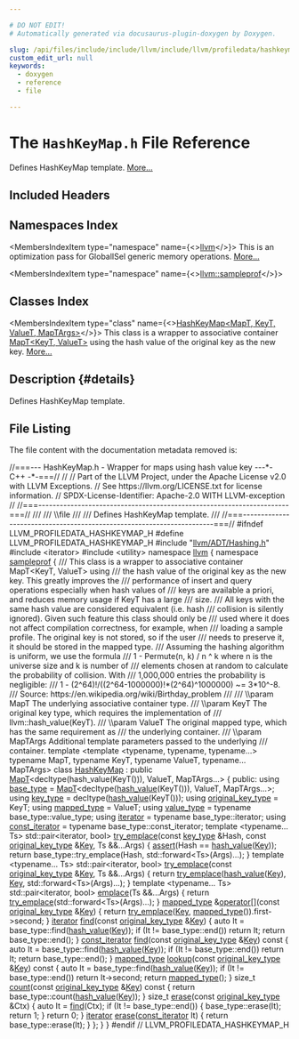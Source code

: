 ```yaml
---

# DO NOT EDIT!
# Automatically generated via docusaurus-plugin-doxygen by Doxygen.

slug: /api/files/include/include/llvm/include/llvm/profiledata/hashkeymap-h
custom_edit_url: null
keywords:
  - doxygen
  - reference
  - file

---
```





# The `HashKeyMap.h` File Reference

<DoxygenPage pluginConfig={pluginConfig}>

Defines HashKeyMap template. <a href="#details">More...</a>

## Included Headers

<IncludesList>
<IncludesListItem
  filePath="llvm/ADT/Hashing.h"
  permalink="/docs/api/files/include/include/llvm/include/llvm/adt/hashing-h"
  isLocal="true" />
<IncludesListItem
  filePath="iterator"
  permalink=""
  isLocal="false" />
<IncludesListItem
  filePath="utility"
  permalink=""
  isLocal="false" />
</IncludesList>

## Namespaces Index

<MembersIndex>

<MembersIndexItem
  type="namespace"
  name={<><a href="/docs/api/namespaces/llvm">llvm</a></>}>
This is an optimization pass for GlobalISel generic memory operations. <a href="/docs/api/namespaces/llvm/#details">More...</a>
</MembersIndexItem>

<MembersIndexItem
  type="namespace"
  name={<><a href="/docs/api/namespaces/llvm/sampleprof">llvm::sampleprof</a></>}>
</MembersIndexItem>

</MembersIndex>

## Classes Index

<MembersIndex>

<MembersIndexItem
  type="class"
  name={<><a href="/docs/api/classes/llvm/sampleprof/hashkeymap">HashKeyMap&lt;MapT, KeyT, ValueT, MapTArgs&gt;</a></>}>
This class is a wrapper to associative container <a href="/docs/api/classes/mapt">MapT&lt;KeyT, ValueT&gt;</a> using the hash value of the original key as the new key. <a href="/docs/api/classes/llvm/sampleprof/hashkeymap/#details">More...</a>
</MembersIndexItem>

</MembersIndex>

## Description {#details}

Defines HashKeyMap template.

## File Listing

The file content with the documentation metadata removed is:

<ProgramListing>

<Link id="l00001" /><CodeLine lineNumber="1"><span class="doxyHighlightComment">//===--- HashKeyMap.h - Wrapper for maps using hash value key ---&#42;- C++ -&#42;-===//</span></CodeLine>
<Link id="l00002" /><CodeLine lineNumber="2"><span class="doxyHighlightComment">//</span></CodeLine>
<Link id="l00003" /><CodeLine lineNumber="3"><span class="doxyHighlightComment">// Part of the LLVM Project, under the Apache License v2.0 with LLVM Exceptions.</span></CodeLine>
<Link id="l00004" /><CodeLine lineNumber="4"><span class="doxyHighlightComment">// See https://llvm.org/LICENSE.txt for license information.</span></CodeLine>
<Link id="l00005" /><CodeLine lineNumber="5"><span class="doxyHighlightComment">// SPDX-License-Identifier: Apache-2.0 WITH LLVM-exception</span></CodeLine>
<Link id="l00006" /><CodeLine lineNumber="6"><span class="doxyHighlightComment">//</span></CodeLine>
<Link id="l00007" /><CodeLine lineNumber="7"><span class="doxyHighlightComment">//===----------------------------------------------------------------------===//</span></CodeLine>
<Link id="l00008" /><CodeLine lineNumber="8"><span class="doxyHighlightComment">///</span></CodeLine>
<Link id="l00009" /><CodeLine lineNumber="9"><span class="doxyHighlightComment">/// \\file</span></CodeLine>
<Link id="l00010" /><CodeLine lineNumber="10"><span class="doxyHighlightComment">///</span></CodeLine>
<Link id="l00011" /><CodeLine lineNumber="11"><span class="doxyHighlightComment">/// Defines HashKeyMap template.</span></CodeLine>
<Link id="l00012" /><CodeLine lineNumber="12"><span class="doxyHighlightComment">///</span></CodeLine>
<Link id="l00013" /><CodeLine lineNumber="13"><span class="doxyHighlightComment">//===----------------------------------------------------------------------===//</span></CodeLine>
<Link id="l00014" /><CodeLine lineNumber="14"></CodeLine>
<Link id="l00015" /><CodeLine lineNumber="15"><span class="doxyHighlightPreprocessor">#ifndef LLVM&#95;PROFILEDATA&#95;HASHKEYMAP&#95;H</span></CodeLine>
<Link id="l00016" /><CodeLine lineNumber="16"><span class="doxyHighlightPreprocessor">#define LLVM&#95;PROFILEDATA&#95;HASHKEYMAP&#95;H</span></CodeLine>
<Link id="l00017" /><CodeLine lineNumber="17"></CodeLine>
<Link id="l00018" /><CodeLine lineNumber="18"><span class="doxyHighlightPreprocessor">#include &quot;<a href="/docs/api/files/include/include/llvm/include/llvm/adt/hashing-h">llvm/ADT/Hashing.h</a>&quot;</span></CodeLine>
<Link id="l00019" /><CodeLine lineNumber="19"><span class="doxyHighlightPreprocessor">#include &lt;iterator&gt;</span></CodeLine>
<Link id="l00020" /><CodeLine lineNumber="20"><span class="doxyHighlightPreprocessor">#include &lt;utility&gt;</span></CodeLine>
<Link id="l00021" /><CodeLine lineNumber="21"></CodeLine>
<Link id="l00022" /><CodeLine lineNumber="22"><span class="doxyHighlightKeyword">namespace </span><span class="doxyHighlight"><a href="/docs/api/namespaces/llvm">llvm</a> &#123;</span></CodeLine>
<Link id="l00023" /><CodeLine lineNumber="23"></CodeLine>
<Link id="l00024" /><CodeLine lineNumber="24"><span class="doxyHighlightKeyword">namespace </span><span class="doxyHighlight"><a href="/docs/api/namespaces/llvm/sampleprof">sampleprof</a> &#123;</span></CodeLine>
<Link id="l00025" /><CodeLine lineNumber="25"></CodeLine>
<Link id="l00026" /><CodeLine lineNumber="26"><span class="doxyHighlightComment">/// This class is a wrapper to associative container MapT&lt;KeyT, ValueT&gt; using</span></CodeLine>
<Link id="l00027" /><CodeLine lineNumber="27"><span class="doxyHighlightComment">/// the hash value of the original key as the new key. This greatly improves the</span></CodeLine>
<Link id="l00028" /><CodeLine lineNumber="28"><span class="doxyHighlightComment">/// performance of insert and query operations especially when hash values of</span></CodeLine>
<Link id="l00029" /><CodeLine lineNumber="29"><span class="doxyHighlightComment">/// keys are available a priori, and reduces memory usage if KeyT has a large</span></CodeLine>
<Link id="l00030" /><CodeLine lineNumber="30"><span class="doxyHighlightComment">/// size.</span></CodeLine>
<Link id="l00031" /><CodeLine lineNumber="31"><span class="doxyHighlightComment">/// All keys with the same hash value are considered equivalent (i.e. hash</span></CodeLine>
<Link id="l00032" /><CodeLine lineNumber="32"><span class="doxyHighlightComment">/// collision is silently ignored). Given such feature this class should only be</span></CodeLine>
<Link id="l00033" /><CodeLine lineNumber="33"><span class="doxyHighlightComment">/// used where it does not affect compilation correctness, for example, when</span></CodeLine>
<Link id="l00034" /><CodeLine lineNumber="34"><span class="doxyHighlightComment">/// loading a sample profile. The original key is not stored, so if the user</span></CodeLine>
<Link id="l00035" /><CodeLine lineNumber="35"><span class="doxyHighlightComment">/// needs to preserve it, it should be stored in the mapped type.</span></CodeLine>
<Link id="l00036" /><CodeLine lineNumber="36"><span class="doxyHighlightComment">/// Assuming the hashing algorithm is uniform, we use the formula</span></CodeLine>
<Link id="l00037" /><CodeLine lineNumber="37"><span class="doxyHighlightComment">/// 1 - Permute(n, k) / n ^ k where n is the universe size and k is number of</span></CodeLine>
<Link id="l00038" /><CodeLine lineNumber="38"><span class="doxyHighlightComment">/// elements chosen at random to calculate the probability of collision. With</span></CodeLine>
<Link id="l00039" /><CodeLine lineNumber="39"><span class="doxyHighlightComment">/// 1,000,000 entries the probability is negligible:</span></CodeLine>
<Link id="l00040" /><CodeLine lineNumber="40"><span class="doxyHighlightComment">/// 1 - (2^64)!/((2^64-1000000)!&#42;(2^64)^1000000) ~= 3&#42;10^-8.</span></CodeLine>
<Link id="l00041" /><CodeLine lineNumber="41"><span class="doxyHighlightComment">/// Source: https://en.wikipedia.org/wiki/Birthday&#95;problem</span></CodeLine>
<Link id="l00042" /><CodeLine lineNumber="42"><span class="doxyHighlightComment">///</span></CodeLine>
<Link id="l00043" /><CodeLine lineNumber="43"><span class="doxyHighlightComment">/// \\param MapT The underlying associative container type.</span></CodeLine>
<Link id="l00044" /><CodeLine lineNumber="44"><span class="doxyHighlightComment">/// \\param KeyT The original key type, which requires the implementation of</span></CodeLine>
<Link id="l00045" /><CodeLine lineNumber="45"><span class="doxyHighlightComment">///   llvm::hash&#95;value(KeyT).</span></CodeLine>
<Link id="l00046" /><CodeLine lineNumber="46"><span class="doxyHighlightComment">/// \\param ValueT The original mapped type, which has the same requirement as</span></CodeLine>
<Link id="l00047" /><CodeLine lineNumber="47"><span class="doxyHighlightComment">///   the underlying container.</span></CodeLine>
<Link id="l00048" /><CodeLine lineNumber="48"><span class="doxyHighlightComment">/// \\param MapTArgs Additional template parameters passed to the underlying</span></CodeLine>
<Link id="l00049" /><CodeLine lineNumber="49"><span class="doxyHighlightComment">///   container.</span></CodeLine>
<Link id="l00050" /><CodeLine lineNumber="50"><span class="doxyHighlightKeyword">template</span><span class="doxyHighlight"> &lt;</span><span class="doxyHighlightKeyword">template</span><span class="doxyHighlight"> &lt;</span><span class="doxyHighlightKeyword">typename</span><span class="doxyHighlight">, </span><span class="doxyHighlightKeyword">typename</span><span class="doxyHighlight">, </span><span class="doxyHighlightKeyword">typename</span><span class="doxyHighlight">...&gt; </span><span class="doxyHighlightKeyword">typename</span><span class="doxyHighlight"> MapT,</span></CodeLine>
<Link id="l00051" /><CodeLine lineNumber="51"><span class="doxyHighlight">          </span><span class="doxyHighlightKeyword">typename</span><span class="doxyHighlight"> KeyT, </span><span class="doxyHighlightKeyword">typename</span><span class="doxyHighlight"> ValueT, </span><span class="doxyHighlightKeyword">typename</span><span class="doxyHighlight">... MapTArgs&gt;</span></CodeLine>
<Link id="l00052" /><CodeLine lineNumber="52" lineLink="/docs/api/classes/llvm/sampleprof/hashkeymap"><span class="doxyHighlightKeyword">class </span><span class="doxyHighlight"><a href="/docs/api/classes/llvm/sampleprof/hashkeymap">HashKeyMap</a> :</span></CodeLine>
<Link id="l00053" /><CodeLine lineNumber="53"><span class="doxyHighlight">    </span><span class="doxyHighlightKeyword">public</span><span class="doxyHighlight"> <a href="/docs/api/classes/mapt">MapT</a>&lt;decltype(hash&#95;value(KeyT())), ValueT, MapTArgs...&gt; &#123;</span></CodeLine>
<Link id="l00054" /><CodeLine lineNumber="54"><span class="doxyHighlightKeyword">public</span><span class="doxyHighlight">:</span></CodeLine>
<Link id="l00055" /><CodeLine lineNumber="55" lineLink="/docs/api/classes/llvm/sampleprof/hashkeymap/#a06a5cec02f610e8b3d87123f5a4a47a6"><span class="doxyHighlight">  </span><span class="doxyHighlightKeyword">using </span><span class="doxyHighlight"><a href="/docs/api/classes/llvm/sampleprof/hashkeymap/#a06a5cec02f610e8b3d87123f5a4a47a6">base&#95;type</a> = <a href="/docs/api/classes/mapt">MapT</a>&lt;</span><span class="doxyHighlightKeyword">decltype</span><span class="doxyHighlight">(<a href="/docs/api/namespaces/llvm/sampleprof/#ae45c2dc36b1f12d52356dd557bcf02eb">hash&#95;value</a>(KeyT())), ValueT, MapTArgs...&gt;;</span></CodeLine>
<Link id="l00056" /><CodeLine lineNumber="56" lineLink="/docs/api/classes/llvm/sampleprof/hashkeymap/#aabc742fe1a2b1267b3d600b76b45b8dc"><span class="doxyHighlight">  </span><span class="doxyHighlightKeyword">using </span><span class="doxyHighlight"><a href="/docs/api/classes/llvm/sampleprof/hashkeymap/#aabc742fe1a2b1267b3d600b76b45b8dc">key&#95;type</a> = </span><span class="doxyHighlightKeyword">decltype</span><span class="doxyHighlight">(<a href="/docs/api/namespaces/llvm/sampleprof/#ae45c2dc36b1f12d52356dd557bcf02eb">hash&#95;value</a>(KeyT()));</span></CodeLine>
<Link id="l00057" /><CodeLine lineNumber="57" lineLink="/docs/api/classes/llvm/sampleprof/hashkeymap/#ad943e8a478f860c5398f57c8b1544936"><span class="doxyHighlight">  </span><span class="doxyHighlightKeyword">using </span><span class="doxyHighlight"><a href="/docs/api/classes/llvm/sampleprof/hashkeymap/#ad943e8a478f860c5398f57c8b1544936">original&#95;key&#95;type</a> = KeyT;</span></CodeLine>
<Link id="l00058" /><CodeLine lineNumber="58" lineLink="/docs/api/classes/llvm/sampleprof/hashkeymap/#a0b065bcf14e5a8573b4bab40feefd3fe"><span class="doxyHighlight">  </span><span class="doxyHighlightKeyword">using </span><span class="doxyHighlight"><a href="/docs/api/classes/llvm/sampleprof/hashkeymap/#a0b065bcf14e5a8573b4bab40feefd3fe">mapped&#95;type</a> = ValueT;</span></CodeLine>
<Link id="l00059" /><CodeLine lineNumber="59" lineLink="/docs/api/classes/llvm/sampleprof/hashkeymap/#a78379c9f2de5b2d16a278ec5543851fa"><span class="doxyHighlight">  </span><span class="doxyHighlightKeyword">using </span><span class="doxyHighlight"><a href="/docs/api/classes/llvm/sampleprof/hashkeymap/#a78379c9f2de5b2d16a278ec5543851fa">value&#95;type</a> = </span><span class="doxyHighlightKeyword">typename</span><span class="doxyHighlight"> base&#95;type::value&#95;type;</span></CodeLine>
<Link id="l00060" /><CodeLine lineNumber="60"></CodeLine>
<Link id="l00061" /><CodeLine lineNumber="61" lineLink="/docs/api/classes/llvm/sampleprof/hashkeymap/#a3b3ce75cf09c26ff4a7c487ef9cd394d"><span class="doxyHighlight">  </span><span class="doxyHighlightKeyword">using </span><span class="doxyHighlight"><a href="/docs/api/classes/llvm/sampleprof/hashkeymap/#a3b3ce75cf09c26ff4a7c487ef9cd394d">iterator</a> = </span><span class="doxyHighlightKeyword">typename</span><span class="doxyHighlight"> base&#95;type::iterator;</span></CodeLine>
<Link id="l00062" /><CodeLine lineNumber="62" lineLink="/docs/api/classes/llvm/sampleprof/hashkeymap/#af5cb3c755a7378693b4859d32770536b"><span class="doxyHighlight">  </span><span class="doxyHighlightKeyword">using </span><span class="doxyHighlight"><a href="/docs/api/classes/llvm/sampleprof/hashkeymap/#af5cb3c755a7378693b4859d32770536b">const&#95;iterator</a> = </span><span class="doxyHighlightKeyword">typename</span><span class="doxyHighlight"> base&#95;type::const&#95;iterator;</span></CodeLine>
<Link id="l00063" /><CodeLine lineNumber="63"></CodeLine>
<Link id="l00064" /><CodeLine lineNumber="64"><span class="doxyHighlight">  </span><span class="doxyHighlightKeyword">template</span><span class="doxyHighlight"> &lt;</span><span class="doxyHighlightKeyword">typename</span><span class="doxyHighlight">... Ts&gt;</span></CodeLine>
<Link id="l00065" /><CodeLine lineNumber="65" lineLink="/docs/api/classes/llvm/sampleprof/hashkeymap/#a3a52911d4b0f950d7f5ff31f412c9776"><span class="doxyHighlight">  std::pair&lt;iterator, bool&gt; <a href="/docs/api/classes/llvm/sampleprof/hashkeymap/#a3a52911d4b0f950d7f5ff31f412c9776">try&#95;emplace</a>(</span><span class="doxyHighlightKeyword">const</span><span class="doxyHighlight"> <a href="/docs/api/classes/llvm/sampleprof/hashkeymap/#aabc742fe1a2b1267b3d600b76b45b8dc">key&#95;type</a> &amp;Hash,</span></CodeLine>
<Link id="l00066" /><CodeLine lineNumber="66"><span class="doxyHighlight">                                        </span><span class="doxyHighlightKeyword">const</span><span class="doxyHighlight"> <a href="/docs/api/classes/llvm/sampleprof/hashkeymap/#ad943e8a478f860c5398f57c8b1544936">original&#95;key&#95;type</a> &amp;<a href="/docs/api/namespaces/llvm/#a98c6256d0644613c6b5b3e2ef06ef5ce">Key</a>,</span></CodeLine>
<Link id="l00067" /><CodeLine lineNumber="67"><span class="doxyHighlight">                                        Ts &amp;&amp;...Args) &#123;</span></CodeLine>
<Link id="l00068" /><CodeLine lineNumber="68"><span class="doxyHighlight">    <a href="/docs/api/files/lib/lib/target/lib/target/amdgpu/silowercontrolflow-cpp/#a4868c5d81c5ccc98c47aeab6244346a0">assert</a>(Hash == <a href="/docs/api/namespaces/llvm/sampleprof/#ae45c2dc36b1f12d52356dd557bcf02eb">hash&#95;value</a>(<a href="/docs/api/namespaces/llvm/#a98c6256d0644613c6b5b3e2ef06ef5ce">Key</a>));</span></CodeLine>
<Link id="l00069" /><CodeLine lineNumber="69"><span class="doxyHighlight">    </span><span class="doxyHighlightKeywordFlow">return</span><span class="doxyHighlight"> base&#95;type::try&#95;emplace(Hash, std::forward&lt;Ts&gt;(Args)...);</span></CodeLine>
<Link id="l00070" /><CodeLine lineNumber="70"><span class="doxyHighlight">  &#125;</span></CodeLine>
<Link id="l00071" /><CodeLine lineNumber="71"></CodeLine>
<Link id="l00072" /><CodeLine lineNumber="72"><span class="doxyHighlight">  </span><span class="doxyHighlightKeyword">template</span><span class="doxyHighlight"> &lt;</span><span class="doxyHighlightKeyword">typename</span><span class="doxyHighlight">... Ts&gt;</span></CodeLine>
<Link id="l00073" /><CodeLine lineNumber="73" lineLink="/docs/api/classes/llvm/sampleprof/hashkeymap/#a7c3ab43caf0a8e8d3e5a30e7824a71e6"><span class="doxyHighlight">  std::pair&lt;iterator, bool&gt; <a href="/docs/api/classes/llvm/sampleprof/hashkeymap/#a7c3ab43caf0a8e8d3e5a30e7824a71e6">try&#95;emplace</a>(</span><span class="doxyHighlightKeyword">const</span><span class="doxyHighlight"> <a href="/docs/api/classes/llvm/sampleprof/hashkeymap/#ad943e8a478f860c5398f57c8b1544936">original&#95;key&#95;type</a> &amp;<a href="/docs/api/namespaces/llvm/#a98c6256d0644613c6b5b3e2ef06ef5ce">Key</a>,</span></CodeLine>
<Link id="l00074" /><CodeLine lineNumber="74"><span class="doxyHighlight">                                        Ts &amp;&amp;...Args) &#123;</span></CodeLine>
<Link id="l00075" /><CodeLine lineNumber="75"><span class="doxyHighlight">    </span><span class="doxyHighlightKeywordFlow">return</span><span class="doxyHighlight"> <a href="/docs/api/classes/llvm/sampleprof/hashkeymap/#a3a52911d4b0f950d7f5ff31f412c9776">try&#95;emplace</a>(<a href="/docs/api/namespaces/llvm/sampleprof/#ae45c2dc36b1f12d52356dd557bcf02eb">hash&#95;value</a>(<a href="/docs/api/namespaces/llvm/#a98c6256d0644613c6b5b3e2ef06ef5ce">Key</a>), <a href="/docs/api/namespaces/llvm/#a98c6256d0644613c6b5b3e2ef06ef5ce">Key</a>, std::forward&lt;Ts&gt;(Args)...);</span></CodeLine>
<Link id="l00076" /><CodeLine lineNumber="76"><span class="doxyHighlight">  &#125;</span></CodeLine>
<Link id="l00077" /><CodeLine lineNumber="77"></CodeLine>
<Link id="l00078" /><CodeLine lineNumber="78" lineLink="/docs/api/classes/llvm/sampleprof/hashkeymap/#a0cd84a4064f062d03e23fd5c68422378"><span class="doxyHighlight">  </span><span class="doxyHighlightKeyword">template</span><span class="doxyHighlight"> &lt;</span><span class="doxyHighlightKeyword">typename</span><span class="doxyHighlight">... Ts&gt; std::pair&lt;iterator, bool&gt; <a href="/docs/api/classes/llvm/sampleprof/hashkeymap/#a0cd84a4064f062d03e23fd5c68422378">emplace</a>(Ts &amp;&amp;...Args) &#123;</span></CodeLine>
<Link id="l00079" /><CodeLine lineNumber="79"><span class="doxyHighlight">    </span><span class="doxyHighlightKeywordFlow">return</span><span class="doxyHighlight"> <a href="/docs/api/classes/llvm/sampleprof/hashkeymap/#a3a52911d4b0f950d7f5ff31f412c9776">try&#95;emplace</a>(std::forward&lt;Ts&gt;(Args)...);</span></CodeLine>
<Link id="l00080" /><CodeLine lineNumber="80"><span class="doxyHighlight">  &#125;</span></CodeLine>
<Link id="l00081" /><CodeLine lineNumber="81"></CodeLine>
<Link id="l00082" /><CodeLine lineNumber="82" lineLink="/docs/api/classes/llvm/sampleprof/hashkeymap/#ad4515fc1c5334a69fc0362771d9b3e68"><span class="doxyHighlight">  <a href="/docs/api/classes/llvm/sampleprof/hashkeymap/#a0b065bcf14e5a8573b4bab40feefd3fe">mapped&#95;type</a> &amp;<a href="/docs/api/classes/llvm/sampleprof/hashkeymap/#ad4515fc1c5334a69fc0362771d9b3e68">operator&#91;&#93;</a>(</span><span class="doxyHighlightKeyword">const</span><span class="doxyHighlight"> <a href="/docs/api/classes/llvm/sampleprof/hashkeymap/#ad943e8a478f860c5398f57c8b1544936">original&#95;key&#95;type</a> &amp;<a href="/docs/api/namespaces/llvm/#a98c6256d0644613c6b5b3e2ef06ef5ce">Key</a>) &#123;</span></CodeLine>
<Link id="l00083" /><CodeLine lineNumber="83"><span class="doxyHighlight">    </span><span class="doxyHighlightKeywordFlow">return</span><span class="doxyHighlight"> <a href="/docs/api/classes/llvm/sampleprof/hashkeymap/#a3a52911d4b0f950d7f5ff31f412c9776">try&#95;emplace</a>(<a href="/docs/api/namespaces/llvm/#a98c6256d0644613c6b5b3e2ef06ef5ce">Key</a>, <a href="/docs/api/classes/llvm/sampleprof/hashkeymap/#a0b065bcf14e5a8573b4bab40feefd3fe">mapped&#95;type</a>()).first-&gt;second;</span></CodeLine>
<Link id="l00084" /><CodeLine lineNumber="84"><span class="doxyHighlight">  &#125;</span></CodeLine>
<Link id="l00085" /><CodeLine lineNumber="85"></CodeLine>
<Link id="l00086" /><CodeLine lineNumber="86" lineLink="/docs/api/classes/llvm/sampleprof/hashkeymap/#ae4b75fa9a69ea101d484665ded779afa"><span class="doxyHighlight">  <a href="/docs/api/classes/llvm/sampleprof/hashkeymap/#a3b3ce75cf09c26ff4a7c487ef9cd394d">iterator</a> <a href="/docs/api/classes/llvm/sampleprof/hashkeymap/#ae4b75fa9a69ea101d484665ded779afa">find</a>(</span><span class="doxyHighlightKeyword">const</span><span class="doxyHighlight"> <a href="/docs/api/classes/llvm/sampleprof/hashkeymap/#ad943e8a478f860c5398f57c8b1544936">original&#95;key&#95;type</a> &amp;<a href="/docs/api/namespaces/llvm/#a98c6256d0644613c6b5b3e2ef06ef5ce">Key</a>) &#123;</span></CodeLine>
<Link id="l00087" /><CodeLine lineNumber="87"><span class="doxyHighlight">    </span><span class="doxyHighlightKeyword">auto</span><span class="doxyHighlight"> It = base&#95;type::find(<a href="/docs/api/namespaces/llvm/sampleprof/#ae45c2dc36b1f12d52356dd557bcf02eb">hash&#95;value</a>(<a href="/docs/api/namespaces/llvm/#a98c6256d0644613c6b5b3e2ef06ef5ce">Key</a>));</span></CodeLine>
<Link id="l00088" /><CodeLine lineNumber="88"><span class="doxyHighlight">    </span><span class="doxyHighlightKeywordFlow">if</span><span class="doxyHighlight"> (It != base&#95;type::end())</span></CodeLine>
<Link id="l00089" /><CodeLine lineNumber="89"><span class="doxyHighlight">      </span><span class="doxyHighlightKeywordFlow">return</span><span class="doxyHighlight"> It;</span></CodeLine>
<Link id="l00090" /><CodeLine lineNumber="90"><span class="doxyHighlight">    </span><span class="doxyHighlightKeywordFlow">return</span><span class="doxyHighlight"> base&#95;type::end();</span></CodeLine>
<Link id="l00091" /><CodeLine lineNumber="91"><span class="doxyHighlight">  &#125;</span></CodeLine>
<Link id="l00092" /><CodeLine lineNumber="92"></CodeLine>
<Link id="l00093" /><CodeLine lineNumber="93" lineLink="/docs/api/classes/llvm/sampleprof/hashkeymap/#a6277d8f9b5bb8e19f432fd621eb4c947"><span class="doxyHighlight">  <a href="/docs/api/classes/llvm/sampleprof/hashkeymap/#af5cb3c755a7378693b4859d32770536b">const&#95;iterator</a> <a href="/docs/api/classes/llvm/sampleprof/hashkeymap/#a6277d8f9b5bb8e19f432fd621eb4c947">find</a>(</span><span class="doxyHighlightKeyword">const</span><span class="doxyHighlight"> <a href="/docs/api/classes/llvm/sampleprof/hashkeymap/#ad943e8a478f860c5398f57c8b1544936">original&#95;key&#95;type</a> &amp;<a href="/docs/api/namespaces/llvm/#a98c6256d0644613c6b5b3e2ef06ef5ce">Key</a>)</span><span class="doxyHighlightKeyword"> const </span><span class="doxyHighlight">&#123;</span></CodeLine>
<Link id="l00094" /><CodeLine lineNumber="94"><span class="doxyHighlight">    </span><span class="doxyHighlightKeyword">auto</span><span class="doxyHighlight"> It = base&#95;type::find(<a href="/docs/api/namespaces/llvm/sampleprof/#ae45c2dc36b1f12d52356dd557bcf02eb">hash&#95;value</a>(<a href="/docs/api/namespaces/llvm/#a98c6256d0644613c6b5b3e2ef06ef5ce">Key</a>));</span></CodeLine>
<Link id="l00095" /><CodeLine lineNumber="95"><span class="doxyHighlight">    </span><span class="doxyHighlightKeywordFlow">if</span><span class="doxyHighlight"> (It != base&#95;type::end())</span></CodeLine>
<Link id="l00096" /><CodeLine lineNumber="96"><span class="doxyHighlight">      </span><span class="doxyHighlightKeywordFlow">return</span><span class="doxyHighlight"> It;</span></CodeLine>
<Link id="l00097" /><CodeLine lineNumber="97"><span class="doxyHighlight">    </span><span class="doxyHighlightKeywordFlow">return</span><span class="doxyHighlight"> base&#95;type::end();</span></CodeLine>
<Link id="l00098" /><CodeLine lineNumber="98"><span class="doxyHighlight">  &#125;</span></CodeLine>
<Link id="l00099" /><CodeLine lineNumber="99"></CodeLine>
<Link id="l00100" /><CodeLine lineNumber="100" lineLink="/docs/api/classes/llvm/sampleprof/hashkeymap/#ae87951ebd30b00076d2c8a29b103c3cd"><span class="doxyHighlight">  <a href="/docs/api/classes/llvm/sampleprof/hashkeymap/#a0b065bcf14e5a8573b4bab40feefd3fe">mapped&#95;type</a> <a href="/docs/api/classes/llvm/sampleprof/hashkeymap/#ae87951ebd30b00076d2c8a29b103c3cd">lookup</a>(</span><span class="doxyHighlightKeyword">const</span><span class="doxyHighlight"> <a href="/docs/api/classes/llvm/sampleprof/hashkeymap/#ad943e8a478f860c5398f57c8b1544936">original&#95;key&#95;type</a> &amp;<a href="/docs/api/namespaces/llvm/#a98c6256d0644613c6b5b3e2ef06ef5ce">Key</a>)</span><span class="doxyHighlightKeyword"> const </span><span class="doxyHighlight">&#123;</span></CodeLine>
<Link id="l00101" /><CodeLine lineNumber="101"><span class="doxyHighlight">    </span><span class="doxyHighlightKeyword">auto</span><span class="doxyHighlight"> It = base&#95;type::find(<a href="/docs/api/namespaces/llvm/sampleprof/#ae45c2dc36b1f12d52356dd557bcf02eb">hash&#95;value</a>(<a href="/docs/api/namespaces/llvm/#a98c6256d0644613c6b5b3e2ef06ef5ce">Key</a>));</span></CodeLine>
<Link id="l00102" /><CodeLine lineNumber="102"><span class="doxyHighlight">    </span><span class="doxyHighlightKeywordFlow">if</span><span class="doxyHighlight"> (It != base&#95;type::end())</span></CodeLine>
<Link id="l00103" /><CodeLine lineNumber="103"><span class="doxyHighlight">      </span><span class="doxyHighlightKeywordFlow">return</span><span class="doxyHighlight"> It-&gt;second;</span></CodeLine>
<Link id="l00104" /><CodeLine lineNumber="104"><span class="doxyHighlight">    </span><span class="doxyHighlightKeywordFlow">return</span><span class="doxyHighlight"> <a href="/docs/api/classes/llvm/sampleprof/hashkeymap/#a0b065bcf14e5a8573b4bab40feefd3fe">mapped&#95;type</a>();</span></CodeLine>
<Link id="l00105" /><CodeLine lineNumber="105"><span class="doxyHighlight">  &#125;</span></CodeLine>
<Link id="l00106" /><CodeLine lineNumber="106"></CodeLine>
<Link id="l00107" /><CodeLine lineNumber="107" lineLink="/docs/api/classes/llvm/sampleprof/hashkeymap/#adfbb1f4f1712feb4ce2c124a11200de7"><span class="doxyHighlight">  </span><span class="doxyHighlightKeywordType">size&#95;t</span><span class="doxyHighlight"> <a href="/docs/api/classes/llvm/sampleprof/hashkeymap/#adfbb1f4f1712feb4ce2c124a11200de7">count</a>(</span><span class="doxyHighlightKeyword">const</span><span class="doxyHighlight"> <a href="/docs/api/classes/llvm/sampleprof/hashkeymap/#ad943e8a478f860c5398f57c8b1544936">original&#95;key&#95;type</a> &amp;<a href="/docs/api/namespaces/llvm/#a98c6256d0644613c6b5b3e2ef06ef5ce">Key</a>)</span><span class="doxyHighlightKeyword"> const </span><span class="doxyHighlight">&#123;</span></CodeLine>
<Link id="l00108" /><CodeLine lineNumber="108"><span class="doxyHighlight">    </span><span class="doxyHighlightKeywordFlow">return</span><span class="doxyHighlight"> base&#95;type::count(<a href="/docs/api/namespaces/llvm/sampleprof/#ae45c2dc36b1f12d52356dd557bcf02eb">hash&#95;value</a>(<a href="/docs/api/namespaces/llvm/#a98c6256d0644613c6b5b3e2ef06ef5ce">Key</a>));</span></CodeLine>
<Link id="l00109" /><CodeLine lineNumber="109"><span class="doxyHighlight">  &#125;</span></CodeLine>
<Link id="l00110" /><CodeLine lineNumber="110"></CodeLine>
<Link id="l00111" /><CodeLine lineNumber="111" lineLink="/docs/api/classes/llvm/sampleprof/hashkeymap/#acfbdb4d1307c9f38b1446f317dae4ed7"><span class="doxyHighlight">  </span><span class="doxyHighlightKeywordType">size&#95;t</span><span class="doxyHighlight"> <a href="/docs/api/classes/llvm/sampleprof/hashkeymap/#acfbdb4d1307c9f38b1446f317dae4ed7">erase</a>(</span><span class="doxyHighlightKeyword">const</span><span class="doxyHighlight"> <a href="/docs/api/classes/llvm/sampleprof/hashkeymap/#ad943e8a478f860c5398f57c8b1544936">original&#95;key&#95;type</a> &amp;Ctx) &#123;</span></CodeLine>
<Link id="l00112" /><CodeLine lineNumber="112"><span class="doxyHighlight">    </span><span class="doxyHighlightKeyword">auto</span><span class="doxyHighlight"> It = <a href="/docs/api/classes/llvm/sampleprof/hashkeymap/#ae4b75fa9a69ea101d484665ded779afa">find</a>(Ctx);</span></CodeLine>
<Link id="l00113" /><CodeLine lineNumber="113"><span class="doxyHighlight">    </span><span class="doxyHighlightKeywordFlow">if</span><span class="doxyHighlight"> (It != base&#95;type::end()) &#123;</span></CodeLine>
<Link id="l00114" /><CodeLine lineNumber="114"><span class="doxyHighlight">      base&#95;type::erase(It);</span></CodeLine>
<Link id="l00115" /><CodeLine lineNumber="115"><span class="doxyHighlight">      </span><span class="doxyHighlightKeywordFlow">return</span><span class="doxyHighlight"> 1;</span></CodeLine>
<Link id="l00116" /><CodeLine lineNumber="116"><span class="doxyHighlight">    &#125;</span></CodeLine>
<Link id="l00117" /><CodeLine lineNumber="117"><span class="doxyHighlight">    </span><span class="doxyHighlightKeywordFlow">return</span><span class="doxyHighlight"> 0;</span></CodeLine>
<Link id="l00118" /><CodeLine lineNumber="118"><span class="doxyHighlight">  &#125;</span></CodeLine>
<Link id="l00119" /><CodeLine lineNumber="119"></CodeLine>
<Link id="l00120" /><CodeLine lineNumber="120" lineLink="/docs/api/classes/llvm/sampleprof/hashkeymap/#af6c1be806b57dc7aa233a16a86da2b29"><span class="doxyHighlight">  <a href="/docs/api/classes/llvm/sampleprof/hashkeymap/#a3b3ce75cf09c26ff4a7c487ef9cd394d">iterator</a> <a href="/docs/api/classes/llvm/sampleprof/hashkeymap/#af6c1be806b57dc7aa233a16a86da2b29">erase</a>(<a href="/docs/api/classes/llvm/sampleprof/hashkeymap/#af5cb3c755a7378693b4859d32770536b">const&#95;iterator</a> It) &#123;</span></CodeLine>
<Link id="l00121" /><CodeLine lineNumber="121"><span class="doxyHighlight">    </span><span class="doxyHighlightKeywordFlow">return</span><span class="doxyHighlight"> base&#95;type::erase(It);</span></CodeLine>
<Link id="l00122" /><CodeLine lineNumber="122"><span class="doxyHighlight">  &#125;</span></CodeLine>
<Link id="l00123" /><CodeLine lineNumber="123"><span class="doxyHighlight">&#125;;</span></CodeLine>
<Link id="l00124" /><CodeLine lineNumber="124"></CodeLine>
<Link id="l00125" /><CodeLine lineNumber="125"><span class="doxyHighlight">&#125;</span></CodeLine>
<Link id="l00126" /><CodeLine lineNumber="126"></CodeLine>
<Link id="l00127" /><CodeLine lineNumber="127"><span class="doxyHighlight">&#125;</span></CodeLine>
<Link id="l00128" /><CodeLine lineNumber="128"></CodeLine>
<Link id="l00129" /><CodeLine lineNumber="129"><span class="doxyHighlightPreprocessor">#endif </span><span class="doxyHighlightComment">// LLVM&#95;PROFILEDATA&#95;HASHKEYMAP&#95;H</span></CodeLine>

</ProgramListing>


</DoxygenPage>
